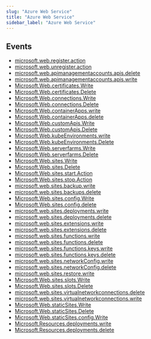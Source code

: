 ```yaml
---
slug: "Azure Web Service"
title: "Azure Web Service"
sidebar_label: "Azure Web Service"
---
```


## Events

- [microsoft.web.register.action](/azurerealtime/realtime/azurewebservice/rules/microsoft.web.register.action)
- [microsoft.web.unregister.action](/azurerealtime/realtime/azurewebservice/rules/microsoft.web.unregister.action)
- [microsoft.web.apimanagementaccounts.apis.delete](/azurerealtime/realtime/azurewebservice/rules/microsoft.web.apimanagementaccounts.apis.delete)
- [microsoft.web.apimanagementaccounts.apis.write](/azurerealtime/realtime/azurewebservice/rules/microsoft.web.apimanagementaccounts.apis.write)
- [Microsoft.Web.certificates.Write](/azurerealtime/realtime/azurewebservice/rules/microsoft.web.certificates.write)
- [Microsoft.Web.certificates.Delete](/azurerealtime/realtime/azurewebservice/rules/microsoft.web.certificates.delete)
- [Microsoft.Web.connections.Write](/azurerealtime/realtime/azurewebservice/rules/microsoft.web.connections.write)
- [Microsoft.Web.connections.Delete](/azurerealtime/realtime/azurewebservice/rules/microsoft.web.connections.delete)
- [Microsoft.Web.containerApps.write](/azurerealtime/realtime/azurewebservice/rules/microsoft.web.containerapps.write)
- [Microsoft.Web.containerApps.delete](/azurerealtime/realtime/azurewebservice/rules/microsoft.web.containerapps.delete)
- [Microsoft.Web.customApis.Write](/azurerealtime/realtime/azurewebservice/rules/microsoft.web.customapis.write)
- [Microsoft.Web.customApis.Delete](/azurerealtime/realtime/azurewebservice/rules/microsoft.web.customapis.delete)
- [Microsoft.Web.kubeEnvironments.write](/azurerealtime/realtime/azurewebservice/rules/microsoft.web.kubeenvironments.write)
- [Microsoft.Web.kubeEnvironments.Delete](/azurerealtime/realtime/azurewebservice/rules/microsoft.web.kubeenvironments.delete)
- [Microsoft.Web.serverfarms.Write](/azurerealtime/realtime/azurewebservice/rules/microsoft.web.serverfarms.write)
- [Microsoft.Web.serverfarms.Delete](/azurerealtime/realtime/azurewebservice/rules/microsoft.web.serverfarms.delete)
- [Microsoft.Web.sites.Write](/azurerealtime/realtime/azurewebservice/rules/microsoft.web.sites.write)
- [Microsoft.Web.sites.Delete](/azurerealtime/realtime/azurewebservice/rules/microsoft.web.sites.delete)
- [Microsoft.Web.sites.start.Action](/azurerealtime/realtime/azurewebservice/rules/microsoft.web.sites.start.action)
- [Microsoft.Web.sites.stop.Action](/azurerealtime/realtime/azurewebservice/rules/microsoft.web.sites.sop.action)
- [microsoft.web.sites.backup.write](/azurerealtime/realtime/azurewebservice/rules/microsoft.web.sites.backup.write)
- [microsoft.web.sites.backups.delete](/azurerealtime/realtime/azurewebservice/rules/microsoft.web.sites.backups.delete)
- [Microsoft.Web.sites.config.Write](/azurerealtime/realtime/azurewebservice/rules/microsoft.web.sites.config.write)
- [Microsoft.Web.sites.config.delete](/azurerealtime/realtime/azurewebservice/rules/microsoft.web.sites.config.delete)
- [microsoft.web.sites.deployments.write](/azurerealtime/realtime/azurewebservice/rules/microsoft.web.sites.deployments.write)
- [microsoft.web.sites.deployments.delete](/azurerealtime/realtime/azurewebservice/rules/microsoft.web.sites.deployments.delete)
- [microsoft.web.sites.extensions.write](/azurerealtime/realtime/azurewebservice/rules/microsoft.web.sites.extensions.write)
- [microsoft.web.sites.extensions.delete](/azurerealtime/realtime/azurewebservice/rules/microsoft.web.sites.extensions.delete)
- [microsoft.web.sites.functions.write](/azurerealtime/realtime/azurewebservice/rules/microsoft.web.sites.functions.write)
- [microsoft.web.sites.functions.delete](/azurerealtime/realtime/azurewebservice/rules/microsoft.web.sites.functions.delete)
- [microsoft.web.sites.functions.keys.write](/azurerealtime/realtime/azurewebservice/rules/microsoft.web.sites.functions.keys.write)
- [microsoft.web.sites.functions.keys.delete](/azurerealtime/realtime/azurewebservice/rules/microsoft.web.sites.functions.keys.delete)
- [microsoft.web.sites.networkConfig.write](/azurerealtime/realtime/azurewebservice/rules/microsoft.web.sites.networkConfig.write)
- [microsoft.web.sites.networkConfig.delete](/azurerealtime/realtime/azurewebservice/rules/microsoft.web.sites.networkConfig.delete)
- [microsoft.web.sites.restore.write](/azurerealtime/realtime/azurewebservice/rules/microsoft.web.sites.restore.write)
- [Microsoft.Web.sites.slots.Write](/azurerealtime/realtime/azurewebservice/rules/microsoft.web.sites.slots.write)
- [Microsoft.Web.sites.slots.Delete](/azurerealtime/realtime/azurewebservice/rules/microsoft.web.sites.slots.delete)
- [microsoft.web.sites.virtualnetworkconnections.delete](/azurerealtime/realtime/azurewebservice/rules/microsoft.web.sites.virtualnetworkconnections.delete)
- [microsoft.web.sites.virtualnetworkconnections.write](/azurerealtime/realtime/azurewebservice/rules/microsoft.web.sites.virtualnetworkconnections.write)
- [Microsoft.Web.staticSites.Write](/azurerealtime/realtime/azurewebservice/rules/microsoft.web.staticsites.write)
- [Microsoft.Web.staticSites.Delete](/azurerealtime/realtime/azurewebservice/rules/microsoft.web.staticsites.delete)
- [Microsoft.Web.staticSites.config.Write](/azurerealtime/realtime/azurewebservice/rules/microsoft.web.staticsites.config.write)
- [Microsoft.Resources.deployments.write](/azurerealtime/realtime/azurewebservice/rules/microsoft.resources.deployments.write)
- [Microsoft.Resources.deployments.delete](/azurerealtime/realtime/azurewebservice/rules/microsoft.resources.deployments.delete)